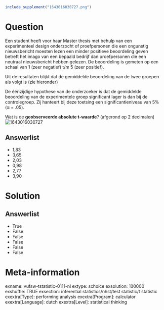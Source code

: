 ```{r, echo = FALSE, results = "hide"}
include_supplement("1643016030727.png")
```

Question
========
Een student heeft voor haar Master thesis met behulp van een
experimenteel design onderzocht of proefpersonen die een ongunstig
nieuwsbericht moesten lezen een minder positieve beoordeling geven
betreft het imago van een bepaald bedrijf dan proefpersonen die een
neutraal nieuwsbericht hebben gelezen. De beoordeling is gemeten op een
schaal van 1 (zeer negatief) t/m 5 (zeer positief).  
  
Uit de resultaten blijkt dat de gemiddelde beoordeling van de twee
groepen als volgt is (zie hieronder)  
  
De éénzijdige hypothese van de onderzoeker is dat de gemiddelde
beoordeling van de experimentele groep significant lager is dan bij de
controlegroep. Zij hanteert bij deze toetsing een significantieniveau
van 5% (α = .05).  
  
Wat is de **geobserveerde absolute t-waarde**? (afgerond op 2
decimalen)  
<img src="1643016030727.png" class="fr-fic fr-dii tvcss_2"
alt="1643016030727" />

Answerlist
----------
* 1,83
* 3,65
* 2,03
* 0,98
* 2,77
* 3,90

Solution
========










Answerlist
----------
* True
* False
* False
* False
* False
* False

Meta-information
================
exname: vufsw-tstatistic-0111-nl
extype: schoice
exsolution: 100000
exshuffle: TRUE
exsection: inferential statistics/nhst/test statistic/t statistic
exextra[Type]: performing analysis
exextra[Program]: calculator
exextra[Language]: dutch
exextra[Level]: statistical thinking

